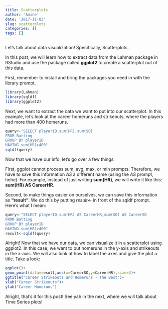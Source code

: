 ```yaml
---
title: Scatterplots
author: 'Anine'
date: '2017-11-03'
slug: scatterplots
categories: []
tags: []
---
```


Let's talk about data visualization! Specifically, Scatterplots.

In this post, we will learn how to extract data from the Lahman package in RStudio and use the package called **ggplot2** to create a scatterplot out of this data.

First, remember to install and bring the packages you need in with the library prompt.

```r
library(Lahman)
library(sqldf)
library(ggplot2)
```

Next, we want to extract the data we want to put into our scatterplot. In this example, let's look at the career homeruns and strikeouts, where the players had more than 400 homeruns.

```r
query<-"SELECT playerID,sum(HR),sum(SO)
FROM Batting 
GROUP BY playerID
HAVING sum(HR)>400"
sqldf(query)
```

Now that we have our info, let's go over a few things.

First, ggplot cannot process sum, avg, max, or min prompts. Therefore, we have to save this information *AS* a different name (using the *AS* prompt, hehe). For example, instead of just writing **sum(HR)**, we will write it like this: **sum(HR) AS CareerHR**.

Second, to make things easier on ourselves, we can save this information as **"result"**. We do this by putting *result<-* in front of the sqldf prompt. Here's what I mean:

```r
query<-"SELECT playerID,sum(HR) AS CareerHR,sum(SO) AS CareerSO
FROM Batting
GROUP BY playerID
HAVING sum(HR)>400"
result<-sqldf(query)
```

Alright! Now that we have our data, we can visualize it in a scatterplot using ggplot2. In this case, we want to put homeruns in the y-axis and strikeouts in the x-axis. We will also look at how to label the axes and give the plot a title. Take a look:

```r
ggplot()+
geom_point(data=result,aes(x=CareerSO,y=CareerHR),size=3)+
ggtitle("Career Strikeouts and Homeruns - The Best")+
xlab("Career Strikeouts")+
ylab("Career Homeruns")
```

Alright, that's it for this post! See yah in the next, where we will talk about Time Series plots! 